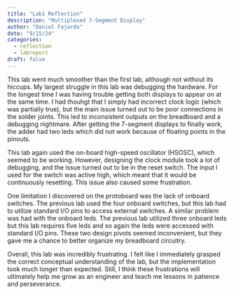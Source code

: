 ```yaml
---
title: "Lab1 Reflection"
description: "Multiplexed 7-Segment Display"
author: "Daniel Fajardo"
date: "9/15/24"
categories:
  - reflection
  - labreport
draft: false
---
```


This lab went much smoother than the first lab, although not without its hiccups. My largest struggle in this lab was debugging the
hardware. For the longest time I was having trouble getting both displays to appear on at the same time. I had thouhgt that I simply had
incorrect clock logic (which was partially true), but the main issue turned out to be poor connections in the solder joints. This led
to inconsistent outputs on the breadboard and a debugging nightmare. After getting the 7-segment displays to finally work, the adder had
two leds which did not work because of floating points in the pinouts.

This lab again used the on-board high-speed oscillator (HSOSC), which seemed to be working. However, designing the clock module took a
lot of debugging, and the issue turned out to be in the reset switch. The input I used for the switch was active high, which meant that
it would be continuously resetting. This issue also caused some frustration.

One limitation I discovered on the protoboard was the lack of onboard switches. The previous lab used the four onboard switches, but this
lab had to utilize standard I/O pins to access external switches. A similar problem was had with the onboard leds. The previous lab
utilized three onboard leds but this lab requires five leds and so again the leds were accessed with standard I/O pins. These two 
design pivots seemed inconvenient, but they gave me a chance to better organize my breadboard circuitry. 

Overall, this lab was incredibly frustrating. I felt like I immediately grasped the correct conceptual understanding of the lab, but the
implementation took much longer than expected. Still, I think these frustrations will ultimately help me grow as an engineer and teach
me lessons in patience and perseverance.